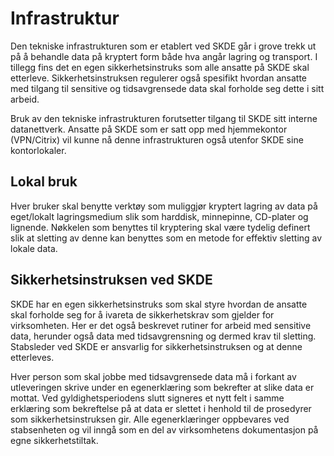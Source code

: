 # Infrastruktur
Den tekniske infrastrukturen som er etablert ved SKDE går i grove
trekk ut på å behandle data på kryptert form både hva angår lagring og
transport. I tillegg fins det en egen sikkerhetsinstruks som alle ansatte på
SKDE skal etterleve. Sikkerhetsinstruksen regulerer også spesifikt hvordan
ansatte med tilgang til sensitive og tidsavgrensede data skal forholde
seg dette i sitt arbeid.

Bruk av den tekniske infrastrukturen forutsetter tilgang til
SKDE sitt interne datanettverk. Ansatte på SKDE som er satt opp med
hjemmekontor (VPN/Citrix) vil kunne nå denne infrastrukturen også utenfor
SKDE sine kontorlokaler.


## Lokal bruk
Hver bruker skal benytte verktøy som muliggjør kryptert lagring
av data på eget/lokalt lagringsmedium slik som harddisk, minnepinne,
CD-plater og lignende. Nøkkelen som benyttes til kryptering skal være
tydelig definert slik at sletting av denne kan benyttes som en metode
for effektiv sletting av lokale data.


## Sikkerhetsinstruksen ved SKDE
SKDE har en egen sikkerhetsinstruks som skal styre hvordan de
ansatte skal forholde seg for å ivareta de sikkerhetskrav som gjelder
for virksomheten. Her er det også beskrevet rutiner for arbeid med
sensitive data, herunder også data med tidsavgrensning og dermed
krav til sletting. Stabsleder ved SKDE er ansvarlig for
sikkerhetsinstruksen og at denne etterleves.

Hver person som skal jobbe med tidsavgrensede data må i forkant
av utleveringen skrive under en egenerklæring som bekrefter at slike data
er mottat. Ved gyldighetsperiodens slutt signeres et nytt felt i samme
erklæring som bekreftelse på at data er slettet i henhold til de prosedyrer
som sikkerhetsinstruksen gir. Alle egenerklæringer oppbevares ved stabsenheten
og vil inngå som en del av virksomhetens dokumentasjon på egne
sikkerhetstiltak.